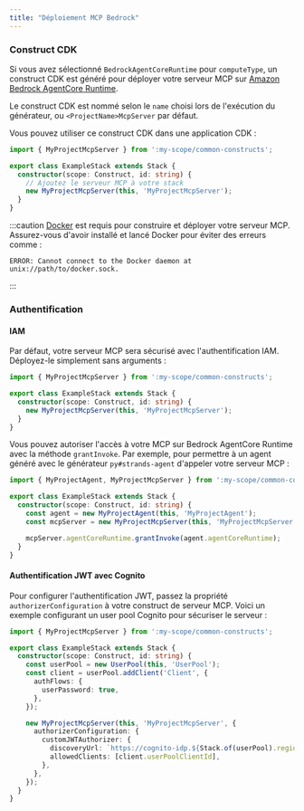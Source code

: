 ```yaml
---
title: "Déploiement MCP Bedrock"
---
```





### Construct CDK

Si vous avez sélectionné `BedrockAgentCoreRuntime` pour `computeType`, un construct CDK est généré pour déployer votre serveur MCP sur [Amazon Bedrock AgentCore Runtime](https://docs.aws.amazon.com/bedrock-agentcore/latest/devguide/agents-tools-runtime.html).

Le construct CDK est nommé selon le `name` choisi lors de l'exécution du générateur, ou `<ProjectName>McpServer` par défaut.

Vous pouvez utiliser ce construct CDK dans une application CDK :

```ts {6}
import { MyProjectMcpServer } from ':my-scope/common-constructs';

export class ExampleStack extends Stack {
  constructor(scope: Construct, id: string) {
    // Ajoutez le serveur MCP à votre stack
    new MyProjectMcpServer(this, 'MyProjectMcpServer');
  }
}
```

:::caution
[Docker](https://www.docker.com/) est requis pour construire et déployer votre serveur MCP. Assurez-vous d'avoir installé et lancé Docker pour éviter des erreurs comme :

```
ERROR: Cannot connect to the Docker daemon at unix://path/to/docker.sock.
```
:::

### Authentification

#### IAM

Par défaut, votre serveur MCP sera sécurisé avec l'authentification IAM. Déployez-le simplement sans arguments :

```ts {5}
import { MyProjectMcpServer } from ':my-scope/common-constructs';

export class ExampleStack extends Stack {
  constructor(scope: Construct, id: string) {
    new MyProjectMcpServer(this, 'MyProjectMcpServer');
  }
}
```

Vous pouvez autoriser l'accès à votre MCP sur Bedrock AgentCore Runtime avec la méthode `grantInvoke`. Par exemple, pour permettre à un agent généré avec le générateur <Link path="/guides/py-strands-agent">`py#strands-agent`</Link> d'appeler votre serveur MCP :

```ts {8}
import { MyProjectAgent, MyProjectMcpServer } from ':my-scope/common-constructs';

export class ExampleStack extends Stack {
  constructor(scope: Construct, id: string) {
    const agent = new MyProjectAgent(this, 'MyProjectAgent');
    const mcpServer = new MyProjectMcpServer(this, 'MyProjectMcpServer');

    mcpServer.agentCoreRuntime.grantInvoke(agent.agentCoreRuntime);
  }
}
```

#### Authentification JWT avec Cognito

Pour configurer l'authentification JWT, passez la propriété `authorizerConfiguration` à votre construct de serveur MCP. Voici un exemple configurant un user pool Cognito pour sécuriser le serveur :

```ts {14-17}
import { MyProjectMcpServer } from ':my-scope/common-constructs';

export class ExampleStack extends Stack {
  constructor(scope: Construct, id: string) {
    const userPool = new UserPool(this, 'UserPool');
    const client = userPool.addClient('Client', {
      authFlows: {
        userPassword: true,
      },
    });

    new MyProjectMcpServer(this, 'MyProjectMcpServer', {
      authorizerConfiguration: {
        customJWTAuthorizer: {
          discoveryUrl: `https://cognito-idp.${Stack.of(userPool).region}.amazonaws.com/${userPool.userPoolId}/.well-known/openid-configuration`,
          allowedClients: [client.userPoolClientId],
        },
      },
    });
  }
}
```
